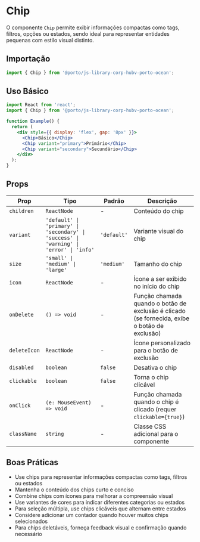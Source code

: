 

<Meta title="Components/Chip" />

# Chip

O componente `Chip` permite exibir informações compactas como tags, filtros, opções ou estados, sendo ideal para representar entidades pequenas com estilo visual distinto.



## Importação

```jsx
import { Chip } from '@porto/js-library-corp-hubv-porto-ocean';
```

## Uso Básico

```jsx
import React from 'react';
import { Chip } from '@porto/js-library-corp-hubv-porto-ocean';

function Example() {
  return (
    <div style={{ display: 'flex', gap: '8px' }}>
      <Chip>Básico</Chip>
      <Chip variant="primary">Primário</Chip>
      <Chip variant="secondary">Secundário</Chip>
    </div>
  );
}
```

## Props

| Prop | Tipo | Padrão | Descrição |
|------|------|--------|-----------|
| `children` | `ReactNode` | - | Conteúdo do chip |
| `variant` | `'default' \| 'primary' \| 'secondary' \| 'success' \| 'warning' \| 'error' \| 'info'` | `'default'` | Variante visual do chip |
| `size` | `'small' \| 'medium' \| 'large'` | `'medium'` | Tamanho do chip |
| `icon` | `ReactNode` | - | Ícone a ser exibido no início do chip |
| `onDelete` | `() => void` | - | Função chamada quando o botão de exclusão é clicado (se fornecida, exibe o botão de exclusão) |
| `deleteIcon` | `ReactNode` | - | Ícone personalizado para o botão de exclusão |
| `disabled` | `boolean` | `false` | Desativa o chip |
| `clickable` | `boolean` | `false` | Torna o chip clicável |
| `onClick` | `(e: MouseEvent) => void` | - | Função chamada quando o chip é clicado (requer `clickable={true}`) |
| `className` | `string` | - | Classe CSS adicional para o componente |



## Boas Práticas

- Use chips para representar informações compactas como tags, filtros ou estados
- Mantenha o conteúdo dos chips curto e conciso
- Combine chips com ícones para melhorar a compreensão visual
- Use variantes de cores para indicar diferentes categorias ou estados
- Para seleção múltipla, use chips clicáveis que alternam entre estados
- Considere adicionar um contador quando houver muitos chips selecionados
- Para chips deletáveis, forneça feedback visual e confirmação quando necessário
